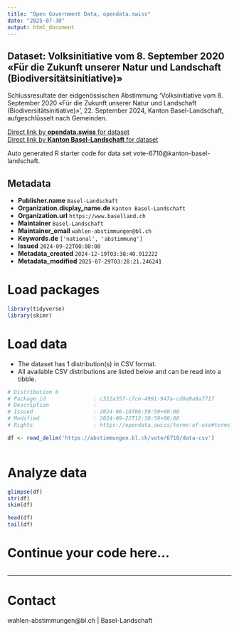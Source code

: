 ```yaml
---
title: "Open Government Data, opendata.swiss"
date: "2025-07-30"
output: html_document
---
```


## Dataset: Volksinitiative vom 8. September 2020 «Für die Zukunft unserer Natur und Landschaft (Biodiversitätsinitiative)»

Schlussresultate der eidgenössischen Abstimmung 'Volksinitiative vom 8. September 2020 «Für die Zukunft unserer Natur und Landschaft (Biodiversitätsinitiative)»', 22. September 2024, Kanton Basel-Landschaft, aufgeschlüsselt nach Gemeinden.

[Direct link by **opendata.swiss** for dataset](https://opendata.swiss/de/dataset/volksinitiative-vom-8-september-2020-fur-die-zukunft-unserer-natur-und-landschaft-biodiversitat1)<br>
[Direct link by **Kanton Basel-Landschaft** for dataset](https://abstimmungen.bl.ch/vote/6710/data)

Auto generated R starter code for data set vote-6710@kanton-basel-landschaft.

## Metadata

- **Publisher.name** `Basel-Landschaft`
- **Organization.display_name.de** `Kanton Basel-Landschaft`
- **Organization.url** `https://www.baselland.ch`
- **Maintainer** `Basel-Landschaft`
- **Maintainer_email** `wahlen-abstimmungen@bl.ch`
- **Keywords.de** `['national', 'abstimmung']`
- **Issued** `2024-09-22T00:00:00`
- **Metadata_created** `2024-12-19T03:38:40.912222`
- **Metadata_modified** `2025-07-29T03:28:21.246241`


# Load packages

```r

library(tidyverse)
library(skimr)

```

# Load data

-   The dataset has 1 distribution(s) in CSV format.
-   All available CSV distributions are listed below and can be read into a tibble.

```r

# Distribution 0
# Package_id               : c312a357-c7ce-4991-947a-cd8a9a9a7717
# Description              : 
# Issued                   : 2024-06-18T06:59:59+00:00
# Modified                 : 2024-09-22T12:30:59+00:00
# Rights                   : https://opendata.swiss/terms-of-use#terms_by

df <- read_delim('https://abstimmungen.bl.ch/vote/6710/data-csv')



```

# Analyze data

```r

glimpse(df)
str(df)
skim(df)

head(df)
tail(df)

```

# Continue your code here...

```r

```

------------------------------------------------------------------------

# Contact

wahlen-abstimmungen@bl.ch | Basel-Landschaft
